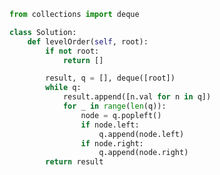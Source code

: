 ```python meta="source=problems/102-binary-tree-level-order-traversal/similar.py"
from collections import deque

class Solution:
    def levelOrder(self, root):
        if not root:
            return [] 

        result, q = [], deque([root])
        while q:
            result.append([n.val for n in q])
            for _ in range(len(q)):
                node = q.popleft()
                if node.left: 
                    q.append(node.left)
                if node.right:  
                    q.append(node.right)
        return result
```